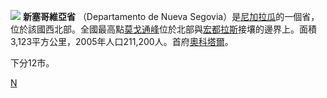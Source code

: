 [[File:Nueva_Segovia_Department_in_Nicaragua.svg|]]
'''新塞哥維亞省''' （Departamento de Nueva Segovia）是[[尼加拉瓜|尼加拉瓜]]的一個省，位於該國西北部。全國最高點[[莫戈通峰|莫戈通峰]]位於北部與[[宏都拉斯|宏都拉斯]]接壤的邊界上。面積3,123平方公里，2005年人口211,200人。首府[[奧科塔爾|奧科塔爾]]。

下分12市。

{{尼加拉瓜行政區劃}}

[[Category:尼加拉瓜行政區劃|N]]